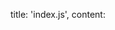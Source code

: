 



  title: 'index.js',
  content: <Script/>
}, {
  title: '_counter.scss',
  content: <Style/>
}, {
  title: 'Live Example!',
  content: <div style='padding: 48px'>
    <Counter/>
  </div>
}]

<Markdown>
  Pocket is a library for building small applications and universal components that can be rendered by any framework that uses hyperscript functions or [JSX](https://reactjs.org/docs/introducing-jsx.html). Like many frameworks, it provides a component-based model to create interfaces combined with state management, page routing, and style encapsulation.

  ## How does Pocket work?

  <br/>
  <CodeTabs tabs={tabs}/>

  {/* The [esbuild](https://esbuild.github.io/) plugin [esbuild-plugin-pocket]() makes it easy to compile your components for ReactDOM, Vue.js render functions, Superfine, and Custom Elements (with the help of Superfine). Using a generic compatibility layer components use the same virtual dom used by the parent application.

  This compatibility layer enables developers to build components using a generic, simple, and stable architecture without worrying about using complicated web apis, bundling a second view layer, or rebuilding a component for every framework. Pocket makes no compromises. */}

  ## Prior art

  Pocket was influenced by many frameworks. I'd like to showcase the following projects here as the primary sources of inspiration.

  + [Hyperapp](https://github.com/jorgebucaran/hyperapp)
  + [Superfine](https://github.com/jorgebucaran/superfine)
  + [Mithril](https://mithril.js.org/)
  + [Vue.js](https://vuejs.org/)
</Markdown>
